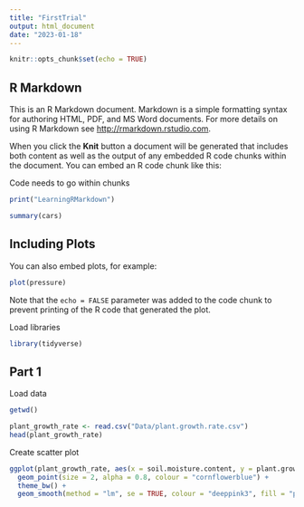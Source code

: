 ```yaml
---
title: "FirstTrial"
output: html_document
date: "2023-01-18"
---
```


```r
knitr::opts_chunk$set(echo = TRUE)
```

## R Markdown

This is an R Markdown document. Markdown is a simple formatting syntax for authoring HTML, PDF, and MS Word documents. For more details on using R Markdown see <http://rmarkdown.rstudio.com>.

When you click the **Knit** button a document will be generated that includes both content as well as the output of any embedded R code chunks within the document. You can embed an R code chunk like this:

Code needs to go within chunks 
```r

print("LearningRMarkdown")

````


```r
summary(cars)
```

## Including Plots

You can also embed plots, for example:

```r
plot(pressure)
```

Note that the `echo = FALSE` parameter was added to the code chunk to prevent printing of the R code that generated the plot.

Load libraries 
```r
library(tidyverse)
```
## Part 1 

Load data 

```r
getwd()
```

```r
plant_growth_rate <- read.csv("Data/plant.growth.rate.csv")
head(plant_growth_rate)
```


Create scatter plot 

```r
ggplot(plant_growth_rate, aes(x = soil.moisture.content, y = plant.growth.rate)) + 
  geom_point(size = 2, alpha = 0.8, colour = "cornflowerblue") +
  theme_bw() +
  geom_smooth(method = "lm", se = TRUE, colour = "deeppink3", fill = "pink")
```
